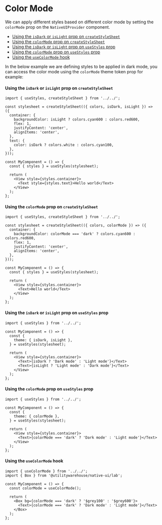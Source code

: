 
<Meta title="Guides / Styling / Color Mode" />

<BackToTopButton />

# Color Mode

We can apply different styles based on different color mode by setting the `colorMode` prop on the `NativeUIProvider` component.

- [Using the `isDark` or `isLight` prop on `createStyleSheet`](#using-the-isdark-or-islight-prop-on-createstylesheet)
- [Using the `colorMode` prop on `createStyleSheet`](#using-the-colormode-prop-on-createstylesheet)
- [Using the `isDark` or `isLight` prop on `useStyles` prop](#using-the-isdark-or-islight-prop-on-usestyles-prop)
- [Using the `colorMode` prop on `useStyles` prop](#using-the-colormode-prop-on-usestyles-prop)
- [Using the `useColorMode` hook](#using-the-usecolormode-hook)

In the below example we are defining styles to be applied in dark mode, you can access the color mode using the `colorMode` theme token
prop for example:

#### Using the `isDark` or `isLight` prop on `createStyleSheet`

```tsx
import { useStyles, createStyleSheet } from '../../';

const stylesheet = createStyleSheet(({ colors, isDark, isLight }) => ({
  container: {
    backgroundColor: isLight ? colors.cyan600 : colors.red600,
    flex: 1,
    justifyContent: 'center',
    alignItems: 'center',
  },
  text: {
    color: isDark ? colors.white : colors.cyan100,
  },
}));

const MyComponent = () => {
  const { styles } = useStyles(stylesheet);

  return (
    <View style={styles.container}>
      <Text style={styles.text}>Hello world</Text>
    </View>
  );
};
```

#### Using the `colorMode` prop on `createStyleSheet`

```tsx
import { useStyles, createStyleSheet } from '../../';

const stylesheet = createStyleSheet(({ colors, colorMode }) => ({
  container: {
    backgroundColor: colorMode === 'dark' ? colors.cyan600 : colors.red600,
    flex: 1,
    justifyContent: 'center',
    alignItems: 'center',
  },
}));

const MyComponent = () => {
  const { styles } = useStyles(stylesheet);

  return (
    <View style={styles.container}>
      <Text>Hello world</Text>
    </View>
  );
};
```

#### Using the `isDark` or `isLight` prop on `useStyles` prop

```tsx
import { useStyles } from '../../';

const MyComponent = () => {
  const {
    theme: { isDark, isLight },
  } = useStyles(stylesheet);

  return (
    <View style={styles.container}>
      <Text>{isDark ? 'Dark mode' : 'Light mode'}</Text>
      <Text>{isLight ? 'Light mode' : 'Dark mode'}</Text>
    </View>
  );
};
```

#### Using the `colorMode` prop on `useStyles` prop

```tsx
import { useStyles } from '../../';

const MyComponent = () => {
  const {
    theme: { colorMode },
  } = useStyles(stylesheet);

  return (
    <View style={styles.container}>
      <Text>{colorMode === 'dark' ? 'Dark mode' : 'Light mode'}</Text>
    </View>
  );
};
```

#### Using the `useColorMode` hook

```tsx
import { useColorMode } from '../../';
import { Box } from '@utilitywarehouse/native-ui/lab';

const MyComponent = () => {
  const colorMode = useColorMode();

  return (
    <Box bg={colorMode === 'dark' ? '$grey100' : '$grey600'}>
      <Text>{colorMode === 'dark' ? 'Dark mode' : 'Light mode'}</Text>
    </Box>
  );
};
```
